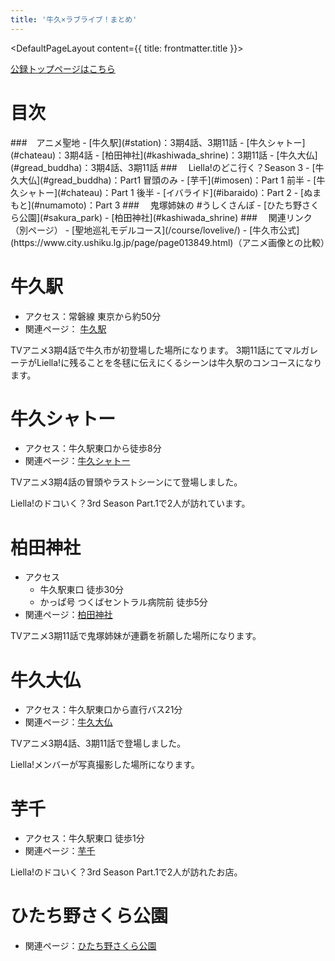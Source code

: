```yaml
---
title: '牛久×ラブライブ！まとめ'
---
```


<DefaultPageLayout content={{ title: frontmatter.title }}>
 <div class="mb-6">
  <a
    href="/lovelive/public_recording"
    class="inline-block bg-purple-600 text-white px-5 py-2.5 rounded-lg shadow hover:bg-purple-700 transition"
  >
    公録トップページはこちら
  </a>
</div>
<Prose>

# 目次
<div class="border border-gray-300 dark:border-gray-900 rounded-md bg-white dark:bg-gray-700 shadow-sm mb-2">
### &ensp; アニメ聖地
- [牛久駅](#station)：3期4話、3期11話
- [牛久シャトー](#chateau)：3期4話
- [柏田神社](#kashiwada_shrine)：3期11話
- [牛久大仏](#gread_buddha)：3期4話、3期11話
### &ensp;&ensp;Liella!のどこ行く？Season 3
- [牛久大仏](#gread_buddha)：Part1 冒頭のみ
- [芋千](#imosen)：Part 1 前半
- [牛久シャトー](#chateau)：Part 1 後半
- [イバライド](#ibaraido)：Part 2
- [ぬまもと](#numamoto)：Part 3
### &ensp;&ensp;鬼塚姉妹の #うしくさんぽ
- [ひたち野さくら公園](#sakura_park)
- [柏田神社](#kashiwada_shrine)
### &ensp;&ensp;関連リンク（別ページ）
- [聖地巡礼モデルコース](/course/lovelive/)
- [牛久市公式](https://www.city.ushiku.lg.jp/page/page013849.html)（アニメ画像との比較）
</div>


<MapViewer />

# 牛久駅 <span id="station" />
- アクセス：常磐線 東京から約50分
- 関連ページ： [牛久駅](/spot_note/station)

<LinkedImage
  basename="nato_blooming/ushiku_station"
/>

TVアニメ3期4話で牛久市が初登場した場所になります。
3期11話にてマルガレーテがLiella!に残ることを冬毬に伝えにくるシーンは牛久駅のコンコースになります。

<LinkedImage
  basename="nato_blooming/station-east"
/>

# 牛久シャトー<span id="chateau" />
- アクセス：牛久駅東口から徒歩8分
- 関連ページ：[牛久シャトー](/spot_note/chateau)

<LinkedImage
  basename="nato_blooming/chateau-main_gate"
/>

TVアニメ3期4話の冒頭やラストシーンにて登場しました。

<LinkedImage
  basename="poketc_meganest/chateau-courtyard__sunny2"
/>


<LinkedImage
  basename="poketc_meganest/chateau-aneja"
/>

Liella!のドコいく？3rd Season Part.1で2人が訪れています。

<YouTubeEmbed videoId="knZEfp1pJ5Y" />

# 柏田神社 <span id="kashiwada_shrine" />
- アクセス
  - 牛久駅東口 徒歩30分
  - かっぱ号 つくばセントラル病院前 徒歩5分
- 関連ページ：[柏田神社](/spot_note/kashiwada_shrine)

<LinkedImage
  basename="hamyu044/kashiwada_shrine-2"
/>

<YouTubeEmbed videoId="O2ibQ2CvBd0" />

TVアニメ3期11話で鬼塚姉妹が連覇を祈願した場所になります。

# 牛久大仏 <span id="gread_buddha" />
- アクセス：牛久駅東口から直行バス21分
- 関連ページ：[牛久大仏](/spot_note/gread_buddha)

<LinkedImage
  aspectRatio="16/20"
  basename="nato_blooming/gread_buddha-daibu_naname"
/>

TVアニメ3期4話、3期11話で登場しました。


<LinkedImage
  aspectRatio="16/16"
  basename="nato_blooming/gread_buddha-front_sign"
/>

Liella!メンバーが写真撮影した場所になります。

<LinkedImage
  basename="nato_blooming/gread_buddha-uekara"
/>

# 芋千 <span id="imosen" />
- アクセス：牛久駅東口 徒歩1分
- 関連ページ：[芋千](/spot_note/imosen)

<LinkedImage
  basename="nato_blooming/imosen-overview"
  aspectRatio="9/9"
/>

Liella!のドコいく？3rd Season Part.1で2人が訪れたお店。

<YouTubeEmbed videoId="knZEfp1pJ5Y" />

# ひたち野さくら公園 <span id="sakura_park" />
- 関連ページ：[ひたち野さくら公園](/spot_note/sakura_park)

<YouTubeEmbed videoId="sciswj590do" />

</Prose>
</DefaultPageLayout>
